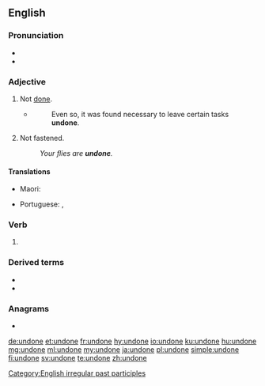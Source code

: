 ==English==

===Pronunciation===
* {{IPA|/ʌnˈdʌn/|lang=en}}
* {{rhymes|ʌn|lang=en}}

===Adjective===
{{en-adj|-}}

# Not [[done]].
#* {{RQ:Orwell Animal Farm|6}}
#*: Even so, it was found necessary to leave certain tasks '''undone'''.
# Not fastened.
#: ''Your flies are '''undone'''.''

====Translations====
{{trans-top|unfastened}}
* Maori: {{t|mi|matoha}}
{{trans-mid}}
* Portuguese: {{t+|pt|desfeito}}, {{t|pt|por fazer}}
{{trans-bottom}}

===Verb===
{{head|en|past participle}}

# {{past participle of|undo|lang=en|nocat=1}}

===Derived terms===
* {{l|en|come undone}}
* {{l|en|undoneness}}

===Anagrams===
* {{l|en|nouned}}

[[Category:English irregular past participles]]

[[de:undone]]
[[et:undone]]
[[fr:undone]]
[[hy:undone]]
[[io:undone]]
[[ku:undone]]
[[hu:undone]]
[[mg:undone]]
[[ml:undone]]
[[my:undone]]
[[ja:undone]]
[[pl:undone]]
[[simple:undone]]
[[fi:undone]]
[[sv:undone]]
[[te:undone]]
[[zh:undone]]